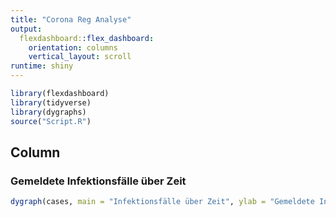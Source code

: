 ```yaml
---
title: "Corona Reg Analyse"
output: 
  flexdashboard::flex_dashboard:
    orientation: columns
    vertical_layout: scroll
runtime: shiny
---
```


```r
library(flexdashboard)
library(tidyverse)
library(dygraphs)
source("Script.R")
```

Column {data-width=650, .tabset}
-----------------------------------------------------------------------

### Gemeldete Infektionsfälle über Zeit

```r
dygraph(cases, main = "Infektionsfälle über Zeit", ylab = "Gemeldete Infektionsfälle") %>% dyOptions(colors="red") %>% dyEvent("2020-12-16","11. BayIfSMV", labelLoc = "bottom")

```
